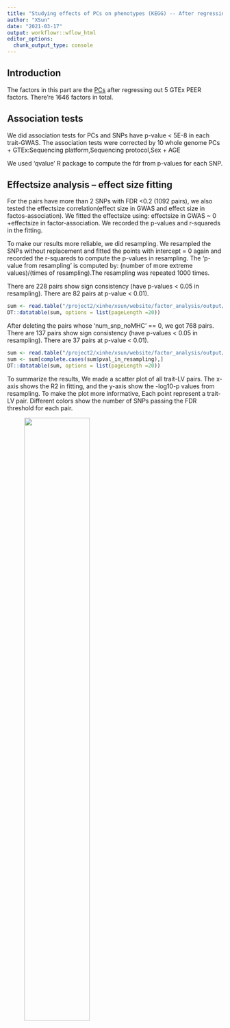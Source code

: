 ```yaml
---
title: "Studying effects of PCs on phenotypes (KEGG) -- After regressing out 5 GTEx PEER factors"
author: "XSun"
date: "2021-03-17"
output: workflowr::wflow_html
editor_options:
  chunk_output_type: console
---
```


## **Introduction**

The factors in this part are the [PCs](https://xsun1229.github.io/factor_analysis/kegg_pcs_factor_traits.html) after regressing out 5 GTEx PEER factors. There're 1646 factors in total.


## **Association tests**

We did association tests for PCs and SNPs have p-value < 5E-8 in each trait-GWAS. The association tests were corrected by 10 whole genome PCs + GTEx:Sequencing platform,Sequencing protocol,Sex + AGE

We used 'qvalue' R package to compute the fdr from p-values for each SNP.


## **Effectsize analysis -- effect size fitting**

For the pairs have more than 2 SNPs with FDR <0.2 (1092 pairs), we also tested the effectsize correlation(effect size in GWAS and effect size in factos-association). We fitted the effectsize using: effectsize in GWAS ~ 0 +effectsize in factor-association. We recorded the p-values and r-squareds in the fitting.

To make our results more reliable, we did resampling. We resampled the SNPs without replacement and fitted the points with intercept = 0 again and recorded the r-squareds to compute the p-values in resampling. The 'p-value from resampling' is computed by: (number of more extreme values)/(times of resampling).The resampling was repeated 1000 times.

There are 228 pairs show sign consistency (have p-values < 0.05 in resampling). There are 82 pairs at p-value < 0.01). 

```r
sum <- read.table("/project2/xinhe/xsun/website/factor_analysis/output/simple_sum_pcs_reg_5.txt", header = T)
DT::datatable(sum, options = list(pageLength =20))
```

After deleting the pairs whose 'num_snp_noMHC' == 0, we got 768 pairs. There are 137 pairs show sign consistency (have p-values < 0.05 in resampling). There are 37 pairs at p-value < 0.01).  

```r
sum <- read.table("/project2/xinhe/xsun/website/factor_analysis/output/simple_sum_noMHC_pcs_reg_5.txt", header = T)
sum <- sum[complete.cases(sum$pval_in_resampling),]
DT::datatable(sum, options = list(pageLength =20))
```


To summarize the results, We made a scatter plot of all trait-LV pairs. The x-axis shows the R2 in fitting, and the y-axis show the -log10-p values from resampling. To make the plot more informative, Each point represent a trait-LV pair. Different colors show the number of SNPs passing the FDR threshold for each pair.


<figure class="half">
    <img src="https://github.com/xsun1229/factor_analysis/raw/master/output/effectsizesum_0.2_kegg_pc_reg_5.jpeg" width="60%">
</figure>

